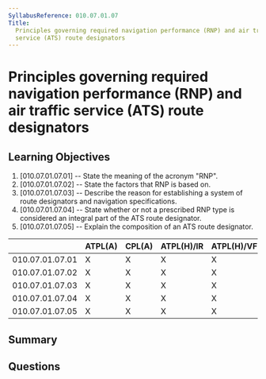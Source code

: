 ```yaml
---
SyllabusReference: 010.07.01.07
Title:
  Principles governing required navigation performance (RNP) and air traffic
  service (ATS) route designators
---
```


# Principles governing required navigation performance (RNP) and air traffic service (ATS) route designators

## Learning Objectives

1. [010.07.01.07.01] -- State the meaning of the acronym "RNP".
2. [010.07.01.07.02] -- State the factors that RNP is based on.
3. [010.07.01.07.03] -- Describe the reason for establishing a system of route
   designators and navigation specifications.
4. [010.07.01.07.04] -- State whether or not a prescribed RNP type is considered
   an integral part of the ATS route designator.
5. [010.07.01.07.05] -- Explain the composition of an ATS route designator.

|                 | ATPL(A) | CPL(A) | ATPL(H)/IR | ATPL(H)/VFR | CPL(H) | IR  | CBIR(A) |
| --------------- | ------- | ------ | ---------- | ----------- | ------ | --- | ------- |
| 010.07.01.07.01 | X       | X      | X          | X           | X      |     |         |
| 010.07.01.07.02 | X       | X      | X          | X           | X      |     |         |
| 010.07.01.07.03 | X       | X      | X          | X           | X      |     |         |
| 010.07.01.07.04 | X       | X      | X          | X           | X      |     |         |
| 010.07.01.07.05 | X       | X      | X          | X           | X      |     |         |

## Summary

## Questions
